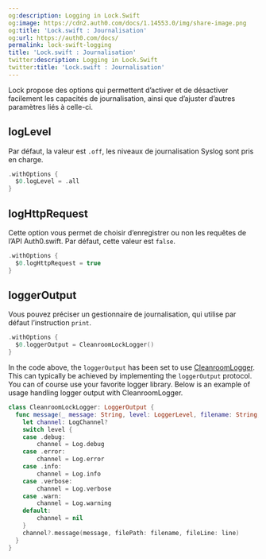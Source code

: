 ```yaml
---
og:description: Logging in Lock.Swift
og:image: https://cdn2.auth0.com/docs/1.14553.0/img/share-image.png
og:title: 'Lock.swift : Journalisation'
og:url: https://auth0.com/docs/
permalink: lock-swift-logging
title: 'Lock.swift : Journalisation'
twitter:description: Logging in Lock.Swift
twitter:title: 'Lock.swift : Journalisation'
---
```


Lock propose des options qui permettent d’activer et de désactiver facilement les capacités de journalisation, ainsi que d’ajuster d’autres paramètres liés à celle-ci.

## logLevel

Par défaut, la valeur est `.off`, les niveaux de journalisation Syslog sont pris en charge.

```swift lines
.withOptions {
  $0.logLevel = .all
}
```






## logHttpRequest

Cette option vous permet de choisir d’enregistrer ou non les requêtes de l’API Auth0.swift. Par défaut, cette valeur est `false`.

```swift lines
.withOptions {
  $0.logHttpRequest = true
}
```






## loggerOutput

Vous pouvez préciser un gestionnaire de journalisation, qui utilise par défaut l’instruction `print`.

```swift lines
.withOptions {
  $0.loggerOutput = CleanroomLockLogger()
}
```






In the code above, the `loggerOutput` has been set to use [CleanroomLogger](https://github.com/emaloney/CleanroomLogger). This can typically be achieved by implementing the `loggerOutput` protocol. You can of course use your favorite logger library. Below is an example of usage handling logger output with CleanroomLogger.

```swift lines
class CleanroomLockLogger: LoggerOutput {
  func message(_ message: String, level: LoggerLevel, filename: String, line: Int) {
    let channel: LogChannel?
    switch level {
    case .debug:
        channel = Log.debug
    case .error:
        channel = Log.error
    case .info:
        channel = Log.info
    case .verbose:
        channel = Log.verbose
    case .warn:
        channel = Log.warning
    default:
        channel = nil
    }
    channel?.message(message, filePath: filename, fileLine: line)
  }
}
```